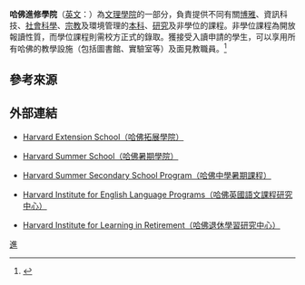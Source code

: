 {{noteTA
|G1=教育與研究
|T=zh-cn:哈佛大学继续教育学院; zh-sg:哈佛大学继续教育学院; zh-hk:哈佛持續進修學院; zh-mo:哈佛持續進修學院; zh-tw:哈佛進修學院;
|1=zh-cn:哈佛大学继续教育学院; zh-sg:哈佛大学继续教育学院; zh-hk:哈佛持續進修學院; zh-mo:哈佛持續進修學院; zh-tw:哈佛進修學院;
|2=zh-cn:继续教育学; zh-sg:继续教育学; zh-hk:持續進修學; zh-mo:持續進修學; zh-tw:進修學;
}}
{{Infobox University
|image_name= Harvard Division of Continuing Education.jpg
|image_size    = 150px
|name           = 哈佛進修學院
|native_name     = {{lang|en|Harvard Division of Continuing Education}}
|type           = 私立
|city           = [[剑桥_(马萨诸塞州)|劍橋市]]
|state          = [[麻省|麻省]] 
|country        = {{USA}}
|campus         = 市區
|website= [http://dce.harvard.edu/ dce.harvard.edu]
|logo = [[Image:Harvard_Division_of_Continuing_Education_Logo.jpg|300px]]
}}

'''哈佛進修學院'''（[[英文|英文]]：'''{{lang|en|Harvard Division of Continuing Education}}'''）為[[哈佛文理學院|文理學院]]的一部分，負責提供不同有關[[博雅教育|博雅]]、資訊科技、[[社會科學|社會科學]]、[[宗教|宗教]]及環境管理的[[本科|本科]]、[[研究生|研究]]及非學位的課程。非學位課程為開放報讀性質，而學位課程則需校方正式的錄取。獲接受入讀申請的學生，可以享用所有哈佛的教學設施（包括圖書館、實驗室等）及面見教職員。<ref>{{cite web|url=http://www.fas.harvard.edu/pages/what-fas|title=What is FAS?|accessdate=2013-12-24|publisher=Harvard Faculty of Arts & Sciences|archive-date=2020-11-30|archive-url=https://web.archive.org/web/20201130140602/https://www.fas.harvard.edu/pages/what-fas|dead-url=no}}</ref>

==參考來源==
{{reflist}}

==外部連結==
* {{en icon}}[http://www.extension.harvard.edu/ Harvard Extension School（哈佛拓展學院）]{{Wayback|url=http://www.extension.harvard.edu/ |date=20210115182354 }}
* {{en icon}} [http://www.summer.harvard.edu/ Harvard Summer School（哈佛暑期學院）]{{Wayback|url=http://www.summer.harvard.edu/ |date=20201207181403 }}
* {{en icon}}[https://web.archive.org/web/20050215084458/http://www.ssp.harvard.edu/ Harvard Summer Secondary School Program（哈佛中學暑期課程）]
* {{en icon}} [https://web.archive.org/web/20050214001017/http://iel.harvard.edu/ Harvard Institute for English Language Programs（哈佛英國語文課程研究中心）]
* {{en icon}}[https://web.archive.org/web/20050212185102/http://www.hilr.harvard.edu/ Harvard Institute for Learning in Retirement（哈佛退休學習研究中心）]

{{哈佛大学|state=expanded}}
[[分类:哈佛大学|進]]